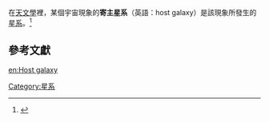 在[[天文學|天文學]]裡，某個宇宙現象的'''寄主星系'''（英語：host galaxy）是該現象所發生的[[星系|星系]]。<ref>{{cite web
 | url =https://amazing-space.stsci.edu/glossary/#H-K
 | title =Glossary
 | date =
 | website =Amazing Space
 | publisher =NASA
 | access-date =
 | quote = A galaxy in which a cosmic phenomenon, such as a supernova explosion or a gamma-ray burst, has occurred}}</ref>

==參考文獻==
{{reflist}}

{{天文小作品}}

[[en:Host_galaxy|en:Host galaxy]]

[[Category:星系|Category:星系]]